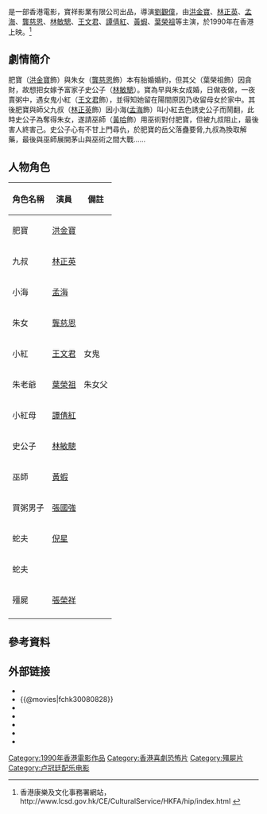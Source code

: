 {{Infobox Film
| name           = 鬼咬鬼
| original_name  = ''{{lang|en|Encounter of the Spooky Kind II}}''
| image          = Encounter of the spooky kind 2.jpg
| image_size     = 
| caption        = 海报
| director       = [[劉觀偉|劉觀偉]]
| producer       = [[洪金寶|洪金寶]]
| producer_2     = 梁曼儀、鄒積鈞、錢小蕙
| writer         = [[黃炳耀_(編劇)|黃炳耀]]
| story          = 黃炳耀、史美儀、沈治樑
| narrator       = 
| starring       = [[洪金寶|洪金寶]] <br> [[林正英|林正英]] <br> [[龔慈恩|龔慈恩]] <br> [[孟海_(演員)|孟海]] 
| music          = [[盧冠廷|盧冠廷]] <br> [[周錦祥|周錦祥]]
| cinematography = [[劉滿棠|劉滿棠]]
| editing        = [[張耀宗|張耀宗]] <br> [[姜全德|姜全德]]
| studio         = 寶祥影業有限公司
| distributor    = 新寶娛樂有限公司
| released       = {{TWN}}：{{start date|1989|12|23}}<br>{{HKG-1959}}：{{film date|1990|2|9}}<br>{{JPN}}：{{start date|1991|4|13}}
| runtime        = 87 分鐘
| country        = {{英屬香港電影}}
| language       = 粵語
| budget         = 
| gross          = 香港：HK $13,581,385<ref>[http://www.angelfire.com/home/bobic/HK_Movies/HK/hk1990c-b5.htm 香港電影票房 1990 〔華語電影〕]，〈香港電影票房全紀錄〉</ref>
| preceded_by    = 
| followed_by    = 
| website        = 
| amg_id         = 1:268591
| imdb_id        = tt0080828
}}

{{engname|《鬼咬鬼》|''Encounter of the Spooky Kind II''}}是一部香港電影，寶祥影業有限公司出品，導演[[劉觀偉|劉觀偉]]，由[[洪金寶|洪金寶]]、[[林正英|林正英]]、[[孟海_(演員)|孟海]]、[[龔慈恩|龔慈恩]]、[[林敏驄|林敏驄]]、[[王文君|王文君]]、[[譚倩紅|譚倩紅]]、[[黃蝦|黃蝦]]、[[葉榮祖|葉榮祖]]等主演，於1990年在香港上映。<ref>香港康樂及文化事務署網站，http://www.lcsd.gov.hk/CE/CulturalService/HKFA/hip/index.html {{Wayback|url=http://www.lcsd.gov.hk/CE/CulturalService/HKFA/hip/index.html |date=20080117092431 }}</ref>

==劇情簡介==

肥寶（[[洪金寶|洪金寶]]飾）與朱女（[[龔慈恩|龔慈恩]]飾）本有胎婚婚約，但其父（葉榮祖飾）因貪財，故想把女嫁予富家子史公子（[[林敏驄|林敏驄]]）。寶為早與朱女成婚，日做夜做，一夜賣粥中，遇女鬼小紅（[[王文君|王文君]]飾），並得知她留在陽間原因乃收留母女於家中。其後肥寶與師父九叔（[[林正英|林正英]]飾）因小海([[孟海_(演員)|孟海]]飾）叫小紅去色誘史公子而鬧翻，此時史公子為奪得朱女，遂請巫師（[[黃哈|黃哈]]飾）用巫術對付肥寶，但被九叔阻止，最後害人終害己。史公子心有不甘上門尋仇，於肥寶的岳父落蠱要脅,九叔為換取解藥，最後與巫師展開茅山與巫術之間大戰……

== 人物角色 ==
{| class="wikitable" 
|- 
! 角色名稱 || 演員 || 備註
|- 
| 肥寶 || [[洪金寶|洪金寶]] || 
|- 
| 九叔 || [[林正英|林正英]] || 
|- 
| 小海 || [[孟海_(演員)|孟海]] || 
|- 
| 朱女 || [[龔慈恩|龔慈恩]] || 
|- 
| 小紅 || [[王文君|王文君]] || 女鬼
|- 
| 朱老爺 || [[葉榮祖|葉榮祖]] || 朱女父
|-
| 小紅母 || [[譚倩紅|譚倩紅]] ||
|- 
| 史公子 || [[林敏聰|林敏驄]] || 
|- 
| 巫師 || [[黃蝦|黃蝦]] || 
|-
| 買粥男子 || [[張國強_(香港)|張國強]] || 
|-
| 蛇夫 || [[鄒兆龍|倪星]] || 
|-
| 蛇夫 || [[]] ||
|- 
| 殭屍 || [[張榮祥|張榮祥]] || 
|-
|}

== 參考資料 ==
{{reflist}}

== 外部链接 ==
*{{hkmdb title|7302}}
*{{@movies|fchk30080828}}
*{{douban}}
*{{Mtime|34160}}
*{{Amg movie|268591}}
*{{rotten-tomatoes|encounters_of_the_spooky_kind_2}}
*{{imdb title|0080828}}

{{林正英}}
{{殭屍片系列}}

[[Category:1990年香港電影作品|Category:1990年香港電影作品]]
[[Category:香港喜劇恐怖片|Category:香港喜劇恐怖片]]
[[Category:殭屍片|Category:殭屍片]]
[[Category:卢冠廷配乐电影|Category:卢冠廷配乐电影]]